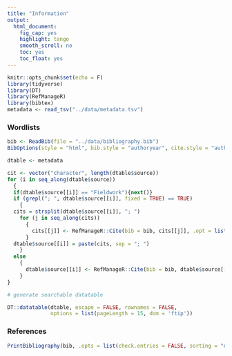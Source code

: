 ```yaml
---
title: "Information"
output:
  html_document:
    fig_cap: yes
    highlight: tango
    smooth_scroll: no
    toc: yes
    toc_float: yes
---
```


```r
knitr::opts_chunk$set(echo = F)
library(tidyverse)
library(DT)
library(RefManageR)
library(bibtex)
metadata <- read_tsv("../data/metadata.tsv")
```
### Wordlists
```r
bib <- ReadBib(file = "../data/bibliography.bib")
BibOptions(style = "html", bib.style = "authoryear", cite.style = "authoryear", max.names = 2)

dtable <- metadata

cit <- vector("character", length(dtable$source))  
for (i in seq_along(dtable$source)) 
  {
  if(dtable$source[[i]] == "Fieldwork"){next()}
  if (grepl("; ", dtable$source[[i]], fixed = TRUE) == TRUE) 
    {
  cits = strsplit(dtable$source[[i]], "; ")
    for (j in seq_along(cits))
      { 
        cits[[j]] <- RefManageR::Cite(bib = bib, cits[[j]], .opt = list(max.names = 2))
      }
  dtable$source[[i]] = paste(cits, sep = "; ")
    } 
  else 
    {
      dtable$source[[i]] <- RefManageR::Cite(bib = bib, dtable$source[[i]], .opt = list(max.names = 2))
    }
}

# generate searchable datatable

DT::datatable(dtable, escape = FALSE, rownames = FALSE,
              options = list(pageLength = 15, dom = 'ftip'))

```

### References

```r
PrintBibliography(bib, .opts = list(check.entries = FALSE, sorting = "nyt"))
```